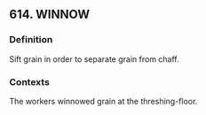 ## 614. WINNOW
### Definition
Sift grain in order to separate grain from chaff.

### Contexts
The workers winnowed grain at the threshing-floor.

